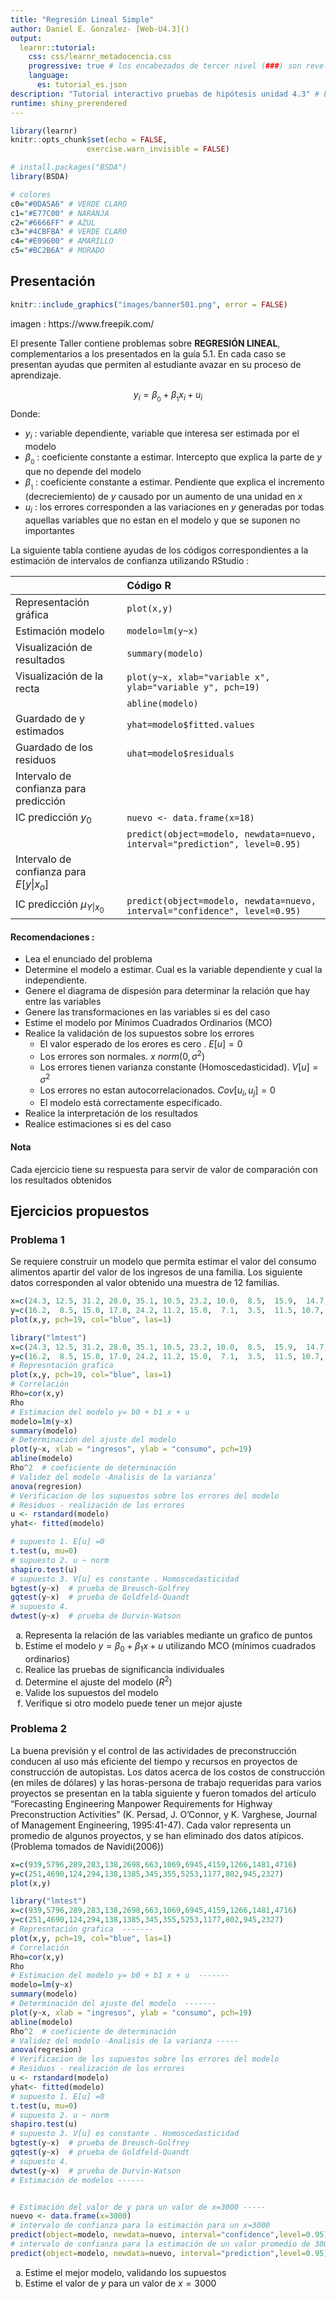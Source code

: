 ```yaml
---
title: "Regresión Lineal Simple"
author: Daniel E. Gonzalez- [Web-U4.3]()
output: 
  learnr::tutorial:
    css: css/learnr_metadocencia.css
    progressive: true # los encabezados de tercer nivel (###) son revelados progresivamente     allow_skip: true # permite saltearse los ejercicios. 
    language:
      es: tutorial_es.json
description: "Tutorial interactivo pruebas de hipótesis unidad 4.3" # Esta descripción se ve en el panel Tutorial de RStudio 
runtime: shiny_prerendered
---
```


```r
library(learnr)
knitr::opts_chunk$set(echo = FALSE,
                 exercise.warn_invisible = FALSE)

# install.packages("BSDA")
library(BSDA)

# colores
c0="#0DA5A6" # VERDE CLARO
c1="#E77C00" # NARANJA
c2="#6666FF" # AZUL  
c3="#4CBFBA" # VERDE CLARO  
c4="#E09600" # AMARILLO  
c5="#BC2B6A" # MORADO

```

## Presentación 


```r
knitr::include_graphics("images/banner501.png", error = FALSE)
```
imagen : https://www.freepik.com/


El presente Taller contiene problemas sobre **REGRESIÓN LINEAL**, complementarios a los presentados en la guía 5.1. En cada caso se presentan ayudas que permiten al estudiante avazar en su proceso de aprendizaje.

$$y_{i} = \beta_{_{0}} + \beta_{_{1}} x_{i} + u_{i}$$
Donde:

+ $y_{i}$ : variable dependiente, variable que interesa ser estimada por el modelo
+ $\beta_{_{0}}$ : coeficiente constante a estimar. Intercepto que explica la parte de $y$ que no depende del modelo
+ $\beta_{_{1}}$ : coeficiente constante a estimar. Pendiente que explica el incremento (decreciemiento) de $y$ causado por un aumento de una unidad en $x$
+ $u_{i}$ : los errores corresponden a las variaciones en $y$ generadas por todas aquellas variables que no estan en el modelo y que se suponen no importantes 


La siguiente tabla contiene ayudas de los códigos correspondientes a la estimación de intervalos de confianza utilizando RStudio : 


|                               | Código R                                                |
|:------------------------------|:--------------------------------------------------------|
|Representación gráfica         |`plot(x,y)`                                              |
|Estimación modelo              |`modelo=lm(y~x)`                                         |
|Visualización de resultados    |`summary(modelo)`                                        |
|Visualización de la recta      |`plot(y~x, xlab="variable x", ylab="variable y", pch=19)`|
|                               |`abline(modelo)`                                         |
|Guardado de y estimados        |`yhat=modelo$fitted.values`                              |
|Guardado de los residuos       |`uhat=modelo$residuals`                                  |
|Intervalo de confianza para predicción|                                                  |
|IC predicción $y_{0}$          |`nuevo <- data.frame(x=18)`                              |
|                               |`predict(object=modelo, newdata=nuevo, interval="prediction", level=0.95) ` |
|Intervalo de confianza para  $E[y|x_{o}]$  |                                                          |
| IC predicción $\mu_{Y|x_{0}}$ |`predict(object=modelo, newdata=nuevo, interval="confidence", level=0.95)`|

#### Recomendaciones :

+ Lea el enunciado del problema
+ Determine el modelo a estimar. Cual es la variable dependiente y cual la independiente.
+ Genere el diagrama de dispesión para determinar la relación que hay entre las variables
+ Genere las transformaciones en las variables si es del caso
+ Estime el modelo por Mínimos Cuadrados Ordinarios (MCO)
+ Realice la validación de los supuestos sobre los errores
  + El valor esperado de los erores es cero . $E[u] = 0$
  + Los errores son normales. $x ~ norm(0 , \sigma^2)$  
  + Los errores tienen varianza constante (Homoscedasticidad). $V[u] = \sigma^2$
  + Los errores no estan autocorrelacionados. $Cov[u_i, u_j]=0$
  + El modelo está correctamente especificado. 
+ Realice la interpretación de los resultados
+ Realice estimaciones si es del caso
  

#### Nota  

Cada ejercicio tiene su respuesta para servir de valor de comparación con los resultados obtenidos



## Ejercicios propuestos

### Problema 1

Se requiere construir un modelo que permita estimar el valor del consumo alimentos apartir del valor de los ingresos de una familia.  Los siguiente datos corresponden al valor obtenido una muestra de 12 familias.
 
```r
x=c(24.3, 12.5, 31.2, 28.0, 35.1, 10.5, 23.2, 10.0,  8.5,  15.9,  14.7,  15.0)   
y=c(16.2,  8.5, 15.0, 17.0, 24.2, 11.2, 15.0,  7.1,  3.5,  11.5, 10.7,  9.2) 
plot(x,y, pch=19, col="blue", las=1)

```

```r
library("lmtest")
x=c(24.3, 12.5, 31.2, 28.0, 35.1, 10.5, 23.2, 10.0,  8.5,  15.9,  14.7,  15.0)   
y=c(16.2,  8.5, 15.0, 17.0, 24.2, 11.2, 15.0,  7.1,  3.5,  11.5, 10.7,  9.2) 
# Represntación grafica
plot(x,y, pch=19, col="blue", las=1)
# Correlación
Rho=cor(x,y)
Rho
# Estimacion del modelo y= b0 + b1 x + u
modelo=lm(y~x)
summary(modelo)
# Determinación del ajuste del modelo
plot(y~x, xlab = "ingresos", ylab = "consumo", pch=19)
abline(modelo)
Rho^2  # coeficiente de determinación
# Validez del modelo -Analisis de la varianza’
anova(regresion)
# Verificacion de los supuestos sobre los errores del modelo
# Residuos - realización de los errores
u <- rstandard(modelo)
yhat<- fitted(modelo)

# supuesto 1. E[u] =0
t.test(u, mu=0)
# supuesto 2. u ~ norm  
shapiro.test(u)
# supuesto 3. V[u] es constante . Homoscedasticidad
bgtest(y~x)  # prueba de Breusch-Golfrey
gqtest(y~x)  # prueba de Goldfeld-Quandt
# supuesto 4.  
dwtest(y~x)  # prueba de Durvin-Watson
```


a. Representa la relación de las variables mediante un grafico de puntos
b. Estime el modelo $y=\beta_{0}+\beta_{1} x + u$ utilizando MCO (mínimos cuadrados ordinarios)
c. Realice las pruebas de significancia individuales
d. Determine el ajuste del modelo ($R^{2}$)
e. Valide los supuestos del modelo
f. Verifique si otro modelo puede tener un mejor ajuste


### Problema 2

La buena previsión y el control de las actividades de preconstrucción conducen al uso más eficiente del tiempo y recursos en proyectos de construcción de autopistas. Los datos acerca de los costos de construcción (en miles de dólares) y las horas-persona de trabajo requeridas para varios proyectos se presentan en la tabla siguiente y fueron tomados del artículo “Forecasting Engineering Manpower Requirements for Highway Preconstruction Activities” (K. Persad, J. O’Connor, y K. Varghese, Journal of Management Engineering, 1995:41-47). Cada valor representa un promedio de algunos proyectos, y se han eliminado dos datos atípicos.(Problema tomados de Navidi(2006))

```r
x=c(939,5796,289,283,138,2698,663,1069,6945,4159,1266,1481,4716)
y=c(251,4690,124,294,138,1385,345,355,5253,1177,802,945,2327)
plot(x,y)

```

```r
library("lmtest")
x=c(939,5796,289,283,138,2698,663,1069,6945,4159,1266,1481,4716)
y=c(251,4690,124,294,138,1385,345,355,5253,1177,802,945,2327) 
# Represntación grafica  -------
plot(x,y, pch=19, col="blue", las=1)
# Correlación
Rho=cor(x,y)
Rho
# Estimacion del modelo y= b0 + b1 x + u  -------
modelo=lm(y~x)
summary(modelo)
# Determinación del ajuste del modelo  -------
plot(y~x, xlab = "ingresos", ylab = "consumo", pch=19)
abline(modelo)
Rho^2  # coeficiente de determinación
# Validez del modelo -Analisis de la varianza -----
anova(regresion)
# Verificacion de los supuestos sobre los errores del modelo
# Residuos - realización de los errores
u <- rstandard(modelo)
yhat<- fitted(modelo)
# supuesto 1. E[u] =0
t.test(u, mu=0)
# supuesto 2. u ~ norm  
shapiro.test(u)
# supuesto 3. V[u] es constante . Homoscedasticidad
bgtest(y~x)  # prueba de Breusch-Golfrey
gqtest(y~x)  # prueba de Goldfeld-Quandt
# supuesto 4.  
dwtest(y~x)  # prueba de Durvin-Watson
# Estimación de modelos ------


# Estimación del valor de y para un valor de x=3000 -----
nuevo <- data.frame(x=3000)
# intervalo de confianza para la estimación para un x=3000 
predict(object=modelo, newdata=nuevo, interval="confidence",level=0.95)
# intervalo de confianza para la estimación de un valor promedio de 3000
predict(object=modelo, newdata=nuevo, interval="prediction",level=0.95)
```

a. Estime el mejor modelo, validando los supuestos 
b. Estime el valor de $y$ para un valor de $x=3000$
